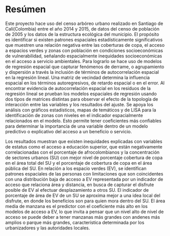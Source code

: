 # Resúmen {-}

Este proyecto hace uso del censo arbóreo urbano realizado en Santiago de Cali(Colombia) entre el año 2014 y 2015, de datos del censo de población de 2005 y los datos de la estructura ecológica del municipio. El propósito es identificar si existen patrones espaciales estadísticamente significativos que muestren una relación negativa entre las coberturas de copa, el acceso a espacios verdes y zonas con población 
en condiciones socioeconómicas de vulnerabilidad, señalando espacialmente inequidades socioeconómicas en el acceso a servicio ambientales. Para lograrlo se hace uso de modelos de regresión espacial que capturar fenómenos de derrame, o agrupamiento y dispersión a través la inclusión de términos de autocorrelación espacial en la regresión lineal. Una matriz de vecindad determina la influencia espacial en los términos autoregresivos, de retardo espacial o en el error. Al encontrar evidencia de autocorrelación espacial en los residuos de la regresión lineal se prueban los modelos espaciales de regresión usando dos tipos de matrices distintas para observar el efecto de la topología de interacción entre las variables y los resultados del ajuste. Se apoya los análisis con gráficos estadísticos, mapas de temáticos y de LISA para la identificación de zonas con niveles en el indicador espacialmente relacionados en el modelo. Esto permite tener coeficientes más confiables para determinar la importancia de una variable dentro de un modelo predictivo o explicativo del acceso a un beneficio o servicio. 

Los resultados muestran que existen inequidades explicadas con variables de estatus como el acceso a educación superior, que están negativamente correlacionadas con el porcentaje de afrocolombianos y la concentración de sectores urbanos (SU) con mejor nivel de porcentaje cobertura de copa en el área total del SU y el porcentaje de cobertura de copa en el área pública del SU. En relación a los espacio verdes (EV), se identifican patrones espaciales de las personas con limitaciones que son coincidentes con una distribución baja de acceso a EV representada por un indicador de acceso que relaciona área y distancia, en busca de capturar el disfrute posible de EV al efectuar desplazamiento a otros SU. El indicador de porcentaje de área de EV de un SU se aproxima mejor a una idea local del disfrute, en donde los beneficios son para quien mora dentro del SU.  El área media de manzana es el predictor con el coeficiente más alto en los modelos de acceso a EV, lo que invita a pensar que un nivel alto de nivel de acceso se puede deber a tener manzanas más grandes con andenes más amplios o parque más grandes, característica determinada por los urbanizadores y las autoridades locales. 
